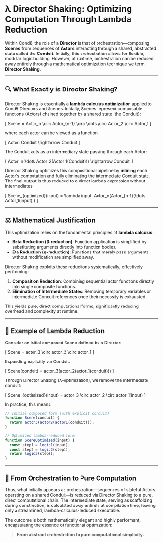 # λ Director Shaking: Optimizing Computation Through Lambda Reduction

Within Cond8, the role of a **Director** is that of orchestration—composing **Scenes** from sequences of **Actors** interacting through a shared, abstracted state called the **Conduit**. Initially, this orchestration allows for flexible, modular logic building. However, at runtime, orchestration can be reduced away entirely through a mathematical optimization technique we term **Director Shaking**.

---

## 🔍 What Exactly is Director Shaking?

Director Shaking is essentially a **lambda calculus optimization** applied to Cond8 Directors and Scenes. Initially, Scenes represent composable functions (Actors) chained together by a shared state (the Conduit):

\[
Scene = Actor_n \circ Actor_{n-1} \circ \dots \circ Actor_2 \circ Actor_1
\]

where each actor can be viewed as a function:

\[
Actor: Conduit \rightarrow Conduit
\]

The Conduit acts as an intermediary state passing through each Actor:

\[
Actor_n(\dots Actor_2(Actor_1(Conduit))) \rightarrow Conduit'
\]

Director Shaking optimizes this compositional pipeline by **inlining** each Actor's computation and fully eliminating the intermediate Conduit state. The final output is thus reduced to a direct lambda expression without intermediates:

\[
Scene_{optimized}(input) = \lambda input. Actor_n(Actor_{n-1}(\dots Actor_1(input)))
\]

---

## ⚖️ Mathematical Justification

This optimization relies on the fundamental principles of **lambda calculus**:

- **Beta Reduction (β-reduction)**: Function application is simplified by substituting arguments directly into function bodies.
- **Eta Reduction (η-reduction)**: Functions that merely pass arguments without modification are simplified away.

Director Shaking exploits these reductions systematically, effectively performing:

1. **Composition Reduction**: Combining sequential actor functions directly into single composite functions.
2. **Elimination of Intermediate States**: Removing temporary variables or intermediate Conduit references once their necessity is exhausted.

This yields pure, direct computational forms, significantly reducing overhead and complexity at runtime.

---

## 📐 Example of Lambda Reduction

Consider an initial composed Scene defined by a Director:

\[
Scene = actor_3 \circ actor_2 \circ actor_1
\]

Expanding explicitly via Conduit:

\[
Scene(conduit) = actor_3(actor_2(actor_1(conduit)))
\]

Through Director Shaking (λ-optimization), we remove the intermediate conduit:

\[
Scene_{optimized}(input) = actor_3 \circ actor_2 \circ actor_1(input)
\]

In practice, this means:

```typescript
// Initial composed form (with explicit conduit)
function Scene(conduit) {
  return actor3(actor2(actor1(conduit)));
}

// Optimized lambda-reduced form
function SceneOptimized(input) {
  const step1 = logic1(input);
  const step2 = logic2(step1);
  return logic3(step2);
}
```

---

## 🌌 From Orchestration to Pure Computation

Thus, what initially appears as orchestration—sequences of stateful Actors operating on a shared Conduit—is reduced via Director Shaking to a pure, direct computational chain. The intermediate state, serving as scaffolding during construction, is calculated away entirely at compilation time, leaving only a streamlined, lambda-calculus-reduced executable.

The outcome is both mathematically elegant and highly performant, encapsulating the essence of functional optimization:

> **From abstract orchestration to pure computational simplicity.**


